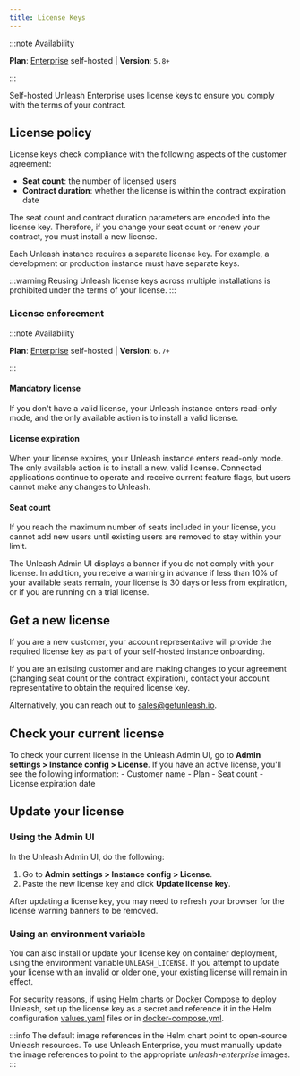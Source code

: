 ```yaml
---
title: License Keys
---
```


:::note Availability

**Plan**: [Enterprise](https://www.getunleash.io/pricing) self-hosted | **Version**: `5.8+`

:::

Self-hosted Unleash Enterprise uses license keys to ensure you comply with the terms of your contract.

## License policy

License keys check compliance with the following aspects of the customer agreement:
-   **Seat count**: the number of licensed users
-   **Contract duration**: whether the license is within the contract expiration date

The seat count and contract duration parameters are encoded into the license key. Therefore, if you change your seat count or renew your contract, you must install a new license.

Each Unleash instance requires a separate license key. For example, a development or production instance must have separate keys.

:::warning
Reusing Unleash license keys across multiple installations is prohibited under the terms of your license.
:::

### License enforcement

:::note Availability

**Plan**: [Enterprise](https://www.getunleash.io/pricing) self-hosted | **Version**: `6.7+`

:::

#### Mandatory license

If you don't have a valid license, your Unleash instance enters read-only mode, and the only available action is to install a valid license.

#### License expiration
When your license expires, your Unleash instance enters read-only mode. The only available action is to install a new, valid license. Connected applications continue to operate and receive current feature flags, but users cannot make any changes to Unleash.


#### Seat count
If you reach the maximum number of seats included in your license, you cannot add new users until existing users are removed to stay within your limit.


The Unleash Admin UI displays a banner if you do not comply with your license. In addition, you receive a warning in advance if less than 10% of your available seats remain, your license is 30 days or less from expiration, or if you are running on a trial license.

## Get a new license

If you are a new customer, your account representative will provide the required license key as part of your self-hosted instance onboarding.

If you are an existing customer and are making changes to your agreement (changing seat count or the contract expiration), contact your account representative to obtain the required license key.

Alternatively, you can reach out to sales@getunleash.io.

## Check your current license

To check your current license in the Unleash Admin UI, go to **Admin settings > Instance config > License**. If you have an active license, you'll see the following information:
    - Customer name
    - Plan
    - Seat count
    - License expiration date

## Update your license

### Using the Admin UI

In the Unleash Admin UI, do the following:
1. Go to **Admin settings > Instance config > License**.
2. Paste the new license key and click **Update license key**.

After updating a license key, you may need to refresh your browser for the license warning banners to be removed.

### Using an environment variable

You can also install or update your license key on container deployment, using the environment variable `UNLEASH_LICENSE`. If you attempt to update your license with an invalid or older one, your existing license will remain in effect.

For security reasons, if using [Helm charts](https://github.com/Unleash/helm-charts) or Docker Compose to deploy Unleash, set up the license key as a secret and reference it in the Helm configuration [values.yaml](https://github.com/Unleash/helm-charts/blob/main/charts/unleash/values.yaml) files or in [docker-compose.yml](https://github.com/Unleash/unleash/blob/main/docker-compose.yml).

:::info
The default image references in the Helm chart point to open-source Unleash resources. To use Unleash Enterprise, you must manually update the image references to point to the appropriate _unleash-enterprise_ images.
:::
